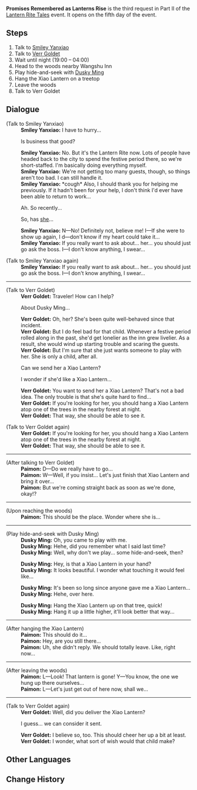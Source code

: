 {{Quest Infobox
|id            = 71824
|image         = 
|type          = World
|event_name    = Lantern Rite Tales
|summary       = 
|requirement   = Complete [[Wangshu Once Again]]
|startLocation = [[Wangshu Inn]]
|prev          = 
|next          = 
|exp           = 
|mora          = 20,000
|primogems     = 30
|other         = {{Card|Festive Fever (Lantern Rite)|100}}
|characters    = Dusky Ming; Paimon; Smiley Yanxiao; Traveler; Verr Goldet
|region        = Liyue
|area          = Bishui Plain
}}
'''Promises Remembered as Lanterns Rise''' is the third request in Part II of the [[Lantern Rite Tales]] event. It opens on the fifth day of the event.

==Steps==
# Talk to [[Smiley Yanxiao]]
# Talk to [[Verr Goldet]]
# Wait until night (19:00 – 04:00)
# Head to the woods nearby Wangshu Inn
# Play hide-and-seek with [[Dusky Ming]]
# Hang the Xiao Lantern on a treetop
# Leave the woods
# Talk to Verr Goldet

==Dialogue==
{{Quest Description|[[Wangshu Inn]]'s chef, [[Smiley Yanxiao]], seems to have a lot on his plate right now...}}
{{Dialogue start}}
;(Talk to Smiley Yanxiao)
:'''Smiley Yanxiao:''' I have to hurry...
:{{DIcon}} Is business that good?
:'''Smiley Yanxiao:''' No. But it's the Lantern Rite now. Lots of people have headed back to the city to spend the festive period there, so we're short-staffed. I'm basically doing everything myself.
:'''Smiley Yanxiao:''' We're not getting too many guests, though, so things aren't too bad. I can still handle it.
:'''Smiley Yanxiao:''' *cough* Also, I should thank you for helping me previously. If it hadn't been for your help, I don't think I'd ever have been able to return to work...
:{{DIcon}} Ah. So recently...
:{{DIcon}} So, has [[Dusky Ming|she]]...
:'''Smiley Yanxiao:''' N&mdash;No! Definitely not, believe me! I&mdash;If she were to show up again, I d&mdash;don't know if my heart could take it...
:'''Smiley Yanxiao:''' If you really want to ask about... her... you should just go ask the boss. I&mdash;I don't know anything, I swear...

;(Talk to Smiley Yanxiao again)
:'''Smiley Yanxiao:''' If you really want to ask about... her... you should just go ask the boss. I&mdash;I don't know anything, I swear...
----
;(Talk to Verr Goldet)
:'''Verr Goldet:''' Traveler! How can I help?
:{{DIcon}} About Dusky Ming...
:'''Verr Goldet:''' Oh, her? She's been quite well-behaved since that incident.
:'''Verr Goldet:''' But I do feel bad for that child. Whenever a festive period rolled along in the past, she'd get lonelier as the inn grew livelier. As a result, she would wind up starting trouble and scaring the guests.
:'''Verr Goldet:''' But I'm sure that she just wants someone to play with her. She is only a child, after all.
:{{DIcon}} Can we send her a Xiao Lantern?
:{{DIcon}} I wonder if she'd like a Xiao Lantern...
:'''Verr Goldet:''' You want to send her a Xiao Lantern? That's not a bad idea. The only trouble is that she's quite hard to find...
:'''Verr Goldet:''' If you're looking for her, you should hang a Xiao Lantern atop one of the trees in the nearby forest at night.
:'''Verr Goldet:''' That way, she should be able to see it.

;(Talk to Verr Goldet again)
:'''Verr Goldet:''' If you're looking for her, you should hang a Xiao Lantern atop one of the trees in the nearby forest at night.
:'''Verr Goldet:''' That way, she should be able to see it.
----
;(After talking to Verr Goldet)
:'''Paimon:''' D&mdash;Do we really have to go...
:'''Paimon:''' W&mdash;Well, if you insist... Let's just finish that Xiao Lantern and bring it over...
:'''Paimon:''' But we're coming straight back as soon as we're done, okay!?
----
;(Upon reaching the woods)
:'''Paimon:''' This should be the place. Wonder where she is...
----
;(Play hide-and-seek with Dusky Ming)
:'''Dusky Ming:''' Oh, you came to play with me.
:'''Dusky Ming:''' Hehe, did you remember what I said last time?
:'''Dusky Ming:''' Well, why don't we play... some hide-and-seek, then?

:'''Dusky Ming:''' Hey, is that a Xiao Lantern in your hand?
:'''Dusky Ming:''' It looks beautiful. I wonder what touching it would feel like...

:'''Dusky Ming:''' It's been so long since anyone gave me a Xiao Lantern...
:'''Dusky Ming:''' Hehe, over here.

:'''Dusky Ming:''' Hang the Xiao Lantern up on that tree, quick!
:'''Dusky Ming:''' Hang it up a little higher, it'll look better that way...
----
;(After hanging the Xiao Lantern)
:'''Paimon:''' This should do it...
:'''Paimon:''' Hey, are you still there...
:'''Paimon:''' Uh, she didn't reply. We should totally leave. Like, right now...
----
;(After leaving the woods)
:'''Paimon:''' L&mdash;Look! That lantern is gone! Y&mdash;You know, the one we hung up there ourselves...
:'''Paimon:''' L&mdash;Let's just get out of here now, shall we...
----
;(Talk to Verr Goldet again)
:'''Verr Goldet:''' Well, did you deliver the Xiao Lantern?
:{{DIcon}} I guess... we can consider it sent.
:'''Verr Goldet:''' I believe so, too. This should cheer her up a bit at least.
:'''Verr Goldet:''' I wonder, what sort of wish would that child make?
{{Dialogue end}}

==Other Languages==
{{Other Languages
|en      = Promises Remembered as Lanterns Rise
|zhs     = 佳节赴旧约…？
|zhs_rm  = Jiājié Fù Jiùyuē...?
|zht     = 佳節赴舊約…？
|zht_rm  = Jiājié Fù Jiùyuē...?
|zh_tl   = Keeping Old Appointments on Festive Days...?
|ja      = 佳節は古き約に赴く…？
|ja_rm   = Kasetsu wa Furuki Yaku ni Omomuku…?
|ja_tl   = Keeping Old Appointments on Festive Days...?
|ko      = {{tt|명절|名節}}에 {{tt|약속|約束}}을…?
|ko_rm   = Myeongjeor-e Yaksog-eul...?
|ko_tl   = On Festive Days, Promises Are...?
|es      = Una antigua promesa en tiempos festivos
|es_tl   = An Ancient Promise in Festive Times
|fr      = Une ancienne promesse
|fr_tl   = An Ancient Promise
|ru      = Праздничные обещания
|ru_tl   = 
|th      = สัญญาแห่งวันวานกับเทศกาลที่มาถึง
|th_rm   = Sanya haeng wan wan kap thetkan thima thueng
|th_tl   = 
|vi      = Lời hẹn cũ trong dịp Tết...?
|vi_tl   = 
|de      = Aufsteigende Laternen erinnern an Versprechen
|de_tl   = Rising Lanterns Remind of Promises
|id      = Janji yang Diingat saat Lentera Terbang
|id_tl   = Promises that Remembered as Lanterns Fly
|pt      = Promessas Lembradas Enquanto as Lanternas Sobem
|pt_tl   = 
}}

==Change History==
{{Change History|1.3}}